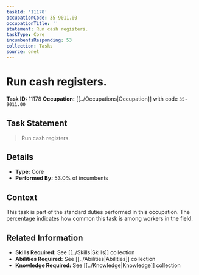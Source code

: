 ```yaml
---
taskId: '11178'
occupationCode: 35-9011.00
occupationTitle: ''
statement: Run cash registers.
taskType: Core
incumbentsResponding: 53
collection: Tasks
source: onet
---
```

# Run cash registers.

**Task ID:** 11178
**Occupation:** [[../Occupations|Occupation]] with code `35-9011.00`

## Task Statement

> Run cash registers.

## Details

- **Type:** Core
- **Performed By:** 53.0% of incumbents

## Context

This task is part of the standard duties performed in this occupation. The percentage indicates how common this task is among workers in the field.

## Related Information

- **Skills Required:** See [[../Skills|Skills]] collection
- **Abilities Required:** See [[../Abilities|Abilities]] collection
- **Knowledge Required:** See [[../Knowledge|Knowledge]] collection
